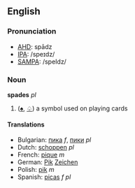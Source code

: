 ==English==
===Pronunciation===
*[[w:AHD|AHD]]: spādz
*[[w:IPA|IPA]]: /speɪdz/
*[[w:SAMPA|SAMPA]]: /speIdz/

===Noun===
'''spades''' ''pl''

# ([[♠]], [[♤]]) a symbol used on playing cards

====Translations====
*Bulgarian: [[пика]] ''f'', [[пики]] ''pl''
*Dutch: [[schoppen]] ''pl''
*French: [[pique]] ''m''
*German: [[Pik]] [[Zeichen]]
*Polish: [[pik]] ''m''
*Spanish: [[picas]] ''f pl''